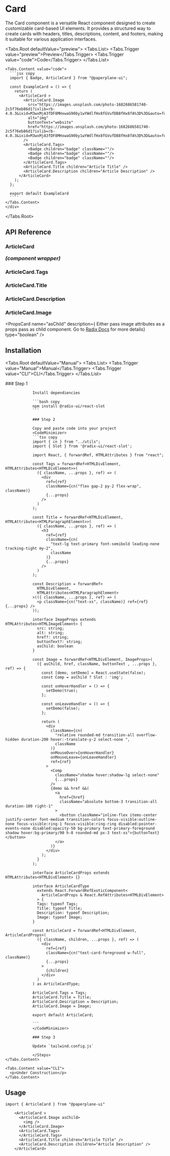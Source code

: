 
# Card

The Card component is a versatile React component designed to create customizable card-based UI elements. It provides a structured way to create cards with headers, titles, descriptions, content, and footers, making it suitable for various application interfaces.

<div className="w-full h-8" />

<Tabs.Root defaultValue="preview">
  <Tabs.List>
    <Tabs.Trigger value="preview">Preview</Tabs.Trigger>
    <Tabs.Trigger value="code">Code</Tabs.Trigger>
  </Tabs.List>
  <div className="px-4 pt-3 pb-2">
    <Tabs.Content value="preview" className="flex p-4 justify-center items-center">
    <div className='w-64 h-64'> 
      <ExampleCard />
      </div>
    </Tabs.Content>

    <Tabs.Content value="code">
      ```jsx copy
      import { Badge, ArticleCard } from "@paperplane-ui";

      const ExampleCard = () => {
        return (
          <ArticleCard >
            <ArticleCard.Image
              src="https://images.unsplash.com/photo-1682686581740-2c5f76eb86d1?ixlib=rb-4.0.3&ixid=M3wxMjA3fDF8MHxwaG90by1wYWdlfHx8fGVufDB8fHx8fA%3D%3D&auto=format&fit=crop&w=1171&q=80"
              alt="img"
              buttonText="website"
              href="https://images.unsplash.com/photo-1682686581740-2c5f76eb86d1?ixlib=rb-4.0.3&ixid=M3wxMjA3fDF8MHxwaG90by1wYWdlfHx8fGVufDB8fHx8fA%3D%3D&auto=format&fit=crop&w=1171&q=80"
            />
            <ArticleCard.Tags>
              <Badge children="badge" className=""/>
              <Badge children="badge" className=""/>
              <Badge children="badge" className=""/>
            </ArticleCard.Tags>
            <ArticleCard.Title children="Article Title" />
            <ArticleCard.Description children="Article Description" />
          </ArticleCard>
        );
      };

      export default ExampleCard
      ````
    </Tabs.Content>
    </div>

</Tabs.Root>

<div className="w-full h-8" />

## API Reference

### ArticleCard <p className="text-sm font-normal inline-block">_(component wrapper)_</p>

<PropsCard
  name="children"
  description="Place compound components inside ArticleCard card wrapper."
  type="ReactNode(s)"
/>
<PropsCard
  name="ref"
  description="Forwared Ref Attribute"
  type="React.ForwardedRef<HTMLDivElement>"
/>

### ArticleCard.Tags

<PropsCard
  name="children"
  description="Place compound components inside ArticleCard.Tags wrapper."
  type="ReactNode(s)"
/>
<PropsCard
  name="ref"
  description="Forwared Ref Attribute"
  type="React.ForwardedRef<HTMLDivElement>"
/>

### ArticleCard.Title

<PropsCard
  name="ref"
  description="Forwared Ref Attribute"
  type="React.ForwardedRef<HTMLDivElement>"
/>

### ArticleCard.Description

<PropsCard
  name="ref"
  description="Forwared Ref Attribute"
  type="React.ForwardedRef<HTMLDivElement>"
/>

### ArticleCard.Image

<PropsCard
  name="ref"
  description="Forwared Ref Attribute"
  type="React.ForwardedRef<HTMLDivElement>"
/>
<PropsCard
  name="buttonText"
  description="Text that appears for navigation button. Leave blank to disable."
  type="React.ForwardedRef<HTMLDivElement>"
/>
<PropsCard
  name="asChild"
  description={ <span>Either pass image attributes as a props pass as child component. Go to <a href="https://www.radix-ui.com/primitives/docs/utilities/slot">Radix Docs</a> for more details</span>}
  type="boolean"
/>

<div className="w-full h-8" />

## Installation

<Tabs.Root defaultValue="Manual">
  <Tabs.List>
    <Tabs.Trigger value="Manual">Manual</Tabs.Trigger>
    <Tabs.Trigger value="CLI">CLI</Tabs.Trigger>
  </Tabs.List>

  <div className="px-4 pt-3 pb-2">
    <Tabs.Content value="Manual">
      <Steps>
				### Step 1
				 
				Install dependiencies 

				```bash copy
				npm install @radix-ui/react-slot
				```
				 
				### Step 2
				 
				Copy and paste code into your project
				<CodeMinimizer>
				```tsx copy
                import { cn } from "../utils";
                import { Slot } from '@radix-ui/react-slot';

                import React, { forwardRef, HTMLAttributes } from "react";

                const Tags = forwardRef<HTMLDivElement, HTMLAttributes<HTMLDivElement>>(
                  ({ className, ...props }, ref) => (
                    <div
                      ref={ref}
                      className={cn("flex gap-2 py-2 flex-wrap", className)}
                      {...props}
                    />
                  )
                );

                const Title = forwardRef<HTMLDivElement, HTMLAttributes<HTMLParagraphElement>>(
                  ({ className, ...props }, ref) => (
                    <h3
                      ref={ref}
                      className={cn(
                        "text-lg text-primary font-semibold leading-none tracking-tight my-2",
                        className
                      )}
                      {...props}
                    />
                  )
                );

                const Description = forwardRef<
                  HTMLDivElement,
                  HTMLAttributes<HTMLParagraphElement>
                >(({ className, ...props }, ref) => (
                  <p className={cn("text-xs", className)} ref={ref} {...props} />
                ));

                interface ImageProps extends HTMLAttributes<HTMLImageElement> {
                  src: string;
                  alt: string;
                  href?: string;
                  buttonText?: string;
                  asChild: boolean
                }

                const Image = forwardRef<HTMLDivElement, ImageProps>(
                  ({ asChild, href, className, buttonText , ...props }, ref) => {
                    const [demo, setDemo] = React.useState(false);
                    const Comp = asChild ? Slot : 'img';

                    const onHoverHandler = () => {
                      setDemo(true);
                    };

                    const onLeaveHandler = () => {
                      setDemo(false);
                    };

                    return (
                      <div
                        className={cn(
                          "relative rounded-md transition-all overflow-hidden duration-200 hover:-translate-y-2 select-none ",
                          className
                        )}
                        onMouseOver={onHoverHandler}
                        onMouseLeave={onLeaveHandler}
                        ref={ref}
                      >
                        <Comp
                          className="shadow hover:shadow-lg select-none"
                          {...props}
                        />
                        {demo && href &&(
                          <a
                            href={href}
                            className="absolute bottom-3 transition-all duration-100 right-1"
                          >
                            <button className="inline-flex items-center justify-center font-medium transition-colors focus-visible:outline-none focus-visible:ring-1 focus-visible:ring-ring disabled:pointer-events-none disabled:opacity-50 bg-primary text-primary-foreground shadow hover:bg-primary/90 h-8 rounded-md px-3 text-xs">{buttonText}</button>
                          </a>
                        )}
                      </div>
                    );
                  }
                );

                interface ArticleCardProps extends HTMLAttributes<HTMLDivElement> {}

                interface ArticleCardType
                  extends React.ForwardRefExoticComponent<
                    ArticleCardProps & React.RefAttributes<HTMLDivElement>
                  > {
                  Tags: typeof Tags;
                  Title: typeof Title;
                  Description: typeof Description;
                  Image: typeof Image;
                }

                const ArticleCard = forwardRef<HTMLDivElement, ArticleCardProps>(
                  ({ className, children, ...props }, ref) => (
                    <div
                      ref={ref}
                      className={cn("text-card-foreground w-full", className)}
                      {...props}
                    >
                      {children}
                    </div>
                  )
                ) as ArticleCardType;

                ArticleCard.Tags = Tags;
                ArticleCard.Title = Title;
                ArticleCard.Description = Description;
                ArticleCard.Image = Image;

                export default ArticleCard;
				
				```
				</CodeMinimizer>

				### Step 3

				Update `tailwind.config.js`

				</Steps>
    </Tabs.Content>

    <Tabs.Content value="CLI">
      <p>Under Construction</p>
    </Tabs.Content>
  </div>
</Tabs.Root>

## Usage

```tsx
import { ArticleCard } from "@paperplane-ui"
```

```tsx
    <ArticleCard >
      <ArticleCard.Image asChild>
        <img />
      </ArticleCard.Image>
      <ArticleCard.Tags>
      </ArticleCard.Tags>
      <ArticleCard.Title children="Article Title" />
      <ArticleCard.Description children="Article Description" />
    </ArticleCard>
```